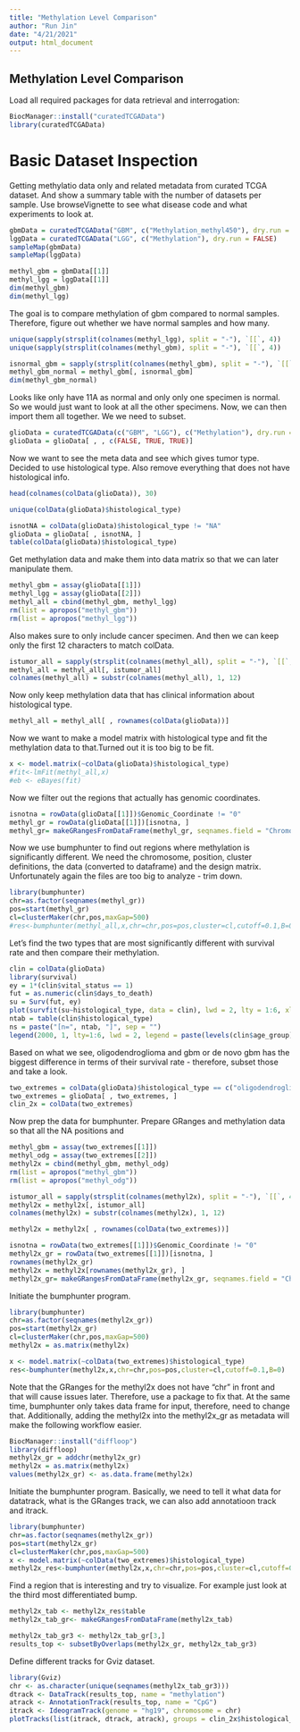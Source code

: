 ```yaml
---
title: "Methylation Level Comparison"
author: "Run Jin"
date: "4/21/2021"
output: html_document
---
```


## Methylation Level Comparison 

Load all required packages for data retrieval and interrogation: 

```r
BiocManager::install("curatedTCGAData")
library(curatedTCGAData)
```

# Basic Dataset Inspection

Getting methylatio data only and related metadata from curated TCGA dataset. And show a summary table with the number of datasets per sample. Use browseVignette to see what disease code and what experiments to look at.

```r

gbmData = curatedTCGAData("GBM", c("Methylation_methyl450"), dry.run = FALSE)
lggData = curatedTCGAData("LGG", c("Methylation"), dry.run = FALSE)
sampleMap(gbmData)
sampleMap(lggData)

methyl_gbm = gbmData[[1]]
methyl_lgg = lggData[[1]]
dim(methyl_gbm)
dim(methyl_lgg)
```

The goal is to compare methylation of gbm compared to normal samples. Therefore, figure out whether we have normal samples and how many.

```r
unique(sapply(strsplit(colnames(methyl_lgg), split = "-"), `[[`, 4))
unique(sapply(strsplit(colnames(methyl_gbm), split = "-"), `[[`, 4))

isnormal_gbm = sapply(strsplit(colnames(methyl_gbm), split = "-"), `[[`, 4) == "11A"
methyl_gbm_normal = methyl_gbm[, isnormal_gbm]
dim(methyl_gbm_normal)
```

Looks like only have 11A as normal and only only one specimen is normal. So we would just want to look at all the other specimens. Now, we can then import them all together. We we need to subset.
```r
glioData = curatedTCGAData(c("GBM", "LGG"), c("Methylation"), dry.run = FALSE)
glioData = glioData[ , , c(FALSE, TRUE, TRUE)]
```

Now we want to see the meta data and see which gives tumor type. Decided to use histological type. Also remove everything that does not have histological info.
```r
head(colnames(colData(glioData)), 30)

unique(colData(glioData)$histological_type)

isnotNA = colData(glioData)$histological_type != "NA"
glioData = glioData[ , isnotNA, ]
table(colData(glioData)$histological_type)
```

Get methylation data and make them into data matrix so that we can later manipulate them.

```r
methyl_gbm = assay(glioData[[1]])
methyl_lgg = assay(glioData[[2]])
methyl_all = cbind(methyl_gbm, methyl_lgg)
rm(list = apropos("methyl_gbm"))
rm(list = apropos("methyl_lgg"))
```

Also makes sure to only include cancer specimen. And then we can keep only the first 12 characters to match colData.
```r
istumor_all = sapply(strsplit(colnames(methyl_all), split = "-"), `[[`, 4) != "11A"
methyl_all = methyl_all[, istumor_all]
colnames(methyl_all) = substr(colnames(methyl_all), 1, 12)
```

Now only keep methylation data that has clinical information about histological type.
```r
methyl_all = methyl_all[ , rownames(colData(glioData))]
```

Now we want to make a model matrix with histological type and fit the methylation data to that.Turned out it is too big to be fit.
```r
x <- model.matrix(~colData(glioData)$histological_type)
#fit<-lmFit(methyl_all,x) 
#eb <- eBayes(fit)
```

Now we filter out the regions that actually has genomic coordinates.

```r
isnotna = rowData(glioData[[1]])$Genomic_Coordinate != "0"
methyl_gr = rowData(glioData[[1]])[isnotna, ]
methyl_gr= makeGRangesFromDataFrame(methyl_gr, seqnames.field = "Chromosome", start.field = "Genomic_Coordinate", end.field = "Genomic_Coordinate")
```

Now we use bumphunter to find out regions where methylation is significantly different. We need the chromosome, position, cluster definitions, the data (converted to dataframe) and the design matrix. Unfortunately again the files are too big to analyze - trim down.

```r
library(bumphunter)
chr=as.factor(seqnames(methyl_gr)) 
pos=start(methyl_gr)
cl=clusterMaker(chr,pos,maxGap=500)
#res<-bumphunter(methyl_all,x,chr=chr,pos=pos,cluster=cl,cutoff=0.1,B=0)
```

Let's find the two types that are most significantly different with survival rate and then compare their methylation.

```r
clin = colData(glioData)
library(survival)
ey = 1*(clin$vital_status == 1)
fut = as.numeric(clin$days_to_death)
su = Surv(fut, ey)
plot(survfit(su~histological_type, data = clin), lwd = 2, lty = 1:6, xlim=c(0,3000))
ntab = table(clin$histological_type)
ns = paste("[n=", ntab, "]", sep = "")
legend(2000, 1, lty=1:6, lwd = 2, legend = paste(levels(clin$age_group), ns))
```

Based on what we see, oligodendroglioma and gbm or de novo gbm has the biggest difference in terms of their survival rate - therefore, subset those and take a look. 

```r
two_extremes = colData(glioData)$histological_type == c("oligodendroglioma", "untreated primary (de novo) gbm")
two_extremes = glioData[ , two_extremes, ]
clin_2x = colData(two_extremes)

```
Now prep the data for bumphunter. Prepare GRanges and methylation data so that all the NA positions and 

```r
methyl_gbm = assay(two_extremes[[1]])
methyl_odg = assay(two_extremes[[2]])
methyl2x = cbind(methyl_gbm, methyl_odg)
rm(list = apropos("methyl_gbm"))
rm(list = apropos("methyl_odg"))

istumor_all = sapply(strsplit(colnames(methyl2x), split = "-"), `[[`, 4) != "11A"
methyl2x = methyl2x[, istumor_all]
colnames(methyl2x) = substr(colnames(methyl2x), 1, 12)

methyl2x = methyl2x[ , rownames(colData(two_extremes))]

isnotna = rowData(two_extremes[[1]])$Genomic_Coordinate != "0"
methyl2x_gr = rowData(two_extremes[[1]])[isnotna, ]
rownames(methyl2x_gr)
methyl2x = methyl2x[rownames(methyl2x_gr), ]
methyl2x_gr= makeGRangesFromDataFrame(methyl2x_gr, seqnames.field = "Chromosome", start.field = "Genomic_Coordinate", end.field = "Genomic_Coordinate")
```

Initiate the bumphunter program.
```r
library(bumphunter)
chr=as.factor(seqnames(methyl2x_gr)) 
pos=start(methyl2x_gr)
cl=clusterMaker(chr,pos,maxGap=500)
methyl2x = as.matrix(methyl2x)

x <- model.matrix(~colData(two_extremes)$histological_type)
res<-bumphunter(methyl2x,x,chr=chr,pos=pos,cluster=cl,cutoff=0.1,B=0)
```

Note that the GRanges for the methyl2x does not have "chr" in front and that will cause issues later. Therefore, use a package to fix that. At the same time, bumphunter only takes data frame for input, therefore, need to change that. Additionally, adding the methyl2x into the methyl2x_gr as metadata will make the following workflow easier.

```r
BiocManager::install("diffloop")
library(diffloop)
methyl2x_gr = addchr(methyl2x_gr)
methyl2x = as.matrix(methyl2x)
values(methyl2x_gr) <- as.data.frame(methyl2x)
```

Initiate the bumphunter program. Basically, we need to tell it what data for datatrack, what is the GRanges track, we can also add annotatioon track and itrack.
```r

library(bumphunter)
chr=as.factor(seqnames(methyl2x_gr)) 
pos=start(methyl2x_gr)
cl=clusterMaker(chr,pos,maxGap=500)
x <- model.matrix(~colData(two_extremes)$histological_type)
methyl2x_res<-bumphunter(methyl2x,x,chr=chr,pos=pos,cluster=cl,cutoff=0.1,B=0)
```

Find a region that is interesting and try to visualize. For example just look at the third most differentiated bump.
```r
methyl2x_tab <- methyl2x_res$table
methyl2x_tab_gr<- makeGRangesFromDataFrame(methyl2x_tab)

methyl2x_tab_gr3 <- methyl2x_tab_gr[3,]
results_top <- subsetByOverlaps(methyl2x_gr, methyl2x_tab_gr3)
```

Define different tracks for Gviz dataset.

```r
library(Gviz)
chr <- as.character(unique(seqnames(methyl2x_tab_gr3)))
dtrack <- DataTrack(results_top, name = "methylation")
atrack <- AnnotationTrack(results_top, name = "CpG")
itrack <- IdeogramTrack(genome = "hg19", chromosome = chr)
plotTracks(list(itrack, dtrack, atrack), groups = clin_2x$histological_type, type = c("b"), aggregateGroup = TRUE, aggregation = "max", legend=TRUE)

```
